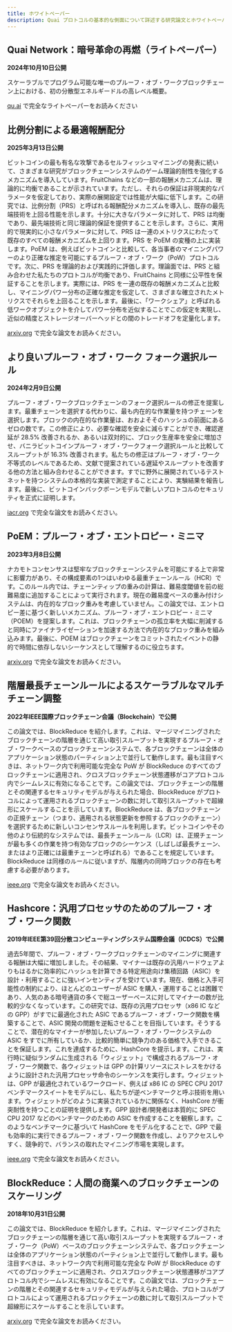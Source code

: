 ```yaml
---
title: ホワイトペーパー
description: Quai プロトコルの基本的な側面について詳述する研究論文とホワイトペーパー。
---
```


## Quai Network：暗号革命の再燃（ライトペーパー）

**2024年10月10日公開**

スケーラブルでプログラム可能な唯一のプルーフ・オブ・ワークブロックチェーン上における、初の分散型エネルギードルの高レベル概要。

[qu.ai](https://qu.ai/litepaper) で完全なライトペーパーをお読みください

## 比例分割による最適報酬配分

**2025年3月13日公開**

ビットコインの最も有名な攻撃であるセルフィッシュマイニングの発表に続いて、さまざまな研究がブロックチェーンシステムのゲーム理論的耐性を強化するメカニズムを導入しています。FruitChains などの一部の報酬メカニズムは、理論的に均衡であることが示されています。ただし、それらの保証は非現実的なパラメータを仮定しており、実際の展開設定では性能が大幅に低下します。この研究では、比例分割（PRS）と呼ばれる報酬配分メカニズムを導入し、既存の最先端技術を上回る性能を示します。十分に大きなパラメータに対して、PRS は均衡であり、最先端技術と同じ理論的保証を提供することを示します。さらに、実用的で現実的に小さなパラメータに対して、PRS は一連のメトリクスにわたって既存のすべての報酬メカニズムを上回ります。PRS を PoEM の変種の上に実装します。PoEM は、例えばビットコインと比較して、各当事者のマイニングパワーのより正確な推定を可能にするプルーフ・オブ・ワーク（PoW）プロトコルです。次に、PRS を理論的および実践的に評価します。理論面では、PRS と組み合わせた私たちのプロトコルが均衡であり、FruitChains と同様に公平性を保証することを示します。実際には、PRS を一連の既存の報酬メカニズムと比較し、マイニングパワー分布の正確な推定を仮定して、さまざまな確立されたメトリクスでそれらを上回ることを示します。最後に、「ワークシェア」と呼ばれる低ワークオブジェクトを介してパワー分布を近似することでこの仮定を実現し、近似の精度とストレージオーバーヘッドとの間のトレードオフを定量化します。

[arxiv.org](https://arxiv.org/abs/2503.10185) で完全な論文をお読みください。

## より良いプルーフ・オブ・ワーク フォーク選択ルール

**2024年2月9日公開**

プルーフ・オブ・ワークブロックチェーンのフォーク選択ルールの修正を提案します。最重チェーンを選択する代わりに、最も内在的な作業量を持つチェーンを選択します。ブロックの内在的な作業量は、おおよそそのハッシュの前面にあるゼロの数です。この修正により、必要な確認を安全に減らすことができ、確認遅延が 28.5% 改善されるか、あるいは双対的に、ブロック生産率を安全に増加させ、バニラビットコインプルーフ・オブ・ワークフォーク選択ルールと比較してスループットが 16.3% 改善されます。私たちの修正はプルーフ・オブ・ワーク不等式のレベルであるため、文献で提案されている遅延やスループットを改善する他の方法と組み合わせることができます。すでに野外に展開されているテストネットを持つシステムの本格的な実装で測定することにより、実験結果を報告します。最後に、ビットコインバックボーンモデルで新しいプロトコルのセキュリティを正式に証明します。

[iacr.org](https://eprint.iacr.org/2024/200) で完全な論文をお読みください。

## PoEM：プルーフ・オブ・エントロピー・ミニマ

**2023年3月8日公開**

ナカモトコンセンサスは堅牢なブロックチェーンシステムを可能にする上で非常に影響力があり、その構成要素の1つはいわゆる最重チェーンルール（HCR）です。このルール内では、チェーンティップの重みの計算は、難易度閾値を前の総難易度に追加することによって実行されます。現在の難易度ベースの重み付けシステムは、内在的なブロック重みを考慮していません。この論文では、エントロピー差に基づく新しいメカニズム、プルーフ・オブ・エントロピー・ミニマ（POEM）を提案します。これは、ブロックチェーンの孤立率を大幅に削減すると同時にファイナライゼーションを加速する方法で内在的なブロック重みを組み込みます。最後に、POEM はブロックチェーンをコミットされたイベントの静的で時間に依存しないシーケンスとして理解するのに役立ちます。

[arxiv.org](https://arxiv.org/abs/2303.04305) で完全な論文をお読みください。

## 階層最長チェーンルールによるスケーラブルなマルチチェーン調整

**2022年IEEE国際ブロックチェーン会議（Blockchain）で公開**

この論文では、BlockReduce を紹介します。これは、マージマイニングされたブロックチェーンの階層を通じて高い取引スループットを実現するプルーフ・オブ・ワークベースのブロックチェーンシステムで、各ブロックチェーンは全体のアプリケーション状態のパーティション上で並行して動作します。最も注目すべきは、ネットワーク内で利用可能な完全な PoW が BlockReduce のすべてのブロックチェーンに適用され、クロスブロックチェーン状態遷移がコアプロトコル内でシームレスに有効になることです。この論文では、ブロックチェーンの階層とその関連するセキュリティモデルが与えられた場合、BlockReduce がプロトコルによって運用されるブロックチェーンの数に対して取引スループットで超線形にスケールすることを示しています。BlockReduce は、各ブロックチェーンの正規チェーン（つまり、適用される状態更新を参照するブロックのチェーン）を選択するために新しいコンセンサスルールを利用します。ビットコインやその他のより伝統的なシステムでは、最長チェーンルール（LCR）は、正規チェーンが最も多くの作業を持つ有効なブロックのシーケンス（しばしば最長チェーン、またはより正確には最重チェーンと呼ばれる）であることを規定しています。BlockReduce は同様のルールに従いますが、階層内の同時ブロックの存在も考慮する必要があります。

[ieee.org](https://ieeexplore.ieee.org/document/9881846) で完全な論文をお読みください。

## Hashcore：汎用プロセッサのためのプルーフ・オブ・ワーク関数

**2019年IEEE第39回分散コンピューティングシステム国際会議（ICDCS）で公開**

過去5年間で、プルーフ・オブ・ワークブロックチェーンのマイニングに関連する報酬は大幅に増加しました。その結果、マイナーは既存の汎用ハードウェアよりもはるかに効率的にハッシュを計算できる特定用途向け集積回路（ASIC）を設計・利用することに強いインセンティブを受けています。現在、価格と入手可能性の制約により、ほとんどのユーザーが ASIC を購入・運用することは困難であり、人気のある暗号通貨の多くで総ユーザーベースに対してマイナーの数が比較的少なくなっています。この研究では、既存の汎用プロセッサ（x86 IC などの GPP）がすでに最適化された ASIC であるプルーフ・オブ・ワーク関数を構築することで、ASIC 開発の問題を逆転させることを目指しています。そうすることで、潜在的なマイナーが参加したいプルーフ・オブ・ワークシステムの ASIC をすでに所有しているか、比較的簡単に競争力のある価格で入手できることを保証します。これを達成するために、HashCore を提示します。これは、実行時に疑似ランダムに生成される「ウィジェット」で構成されるプルーフ・オブ・ワーク関数で、各ウィジェットは GPP の計算リソースにストレスをかけるように設計された汎用プロセッサ命令のシーケンスを実行します。ウィジェットは、GPP が最適化されているワークロード、例えば x86 IC の SPEC CPU 2017 ベンチマークスイートをモデルにし、私たちが逆ベンチマークと呼ぶ技術を用います。ウィジェットがどのように実装されているかに関係なく、HashCore が衝突耐性を持つことの証明を提供します。GPP 設計者/開発者は本質的に SPEC CPU 2017 などのベンチマークのための ASIC を作成することを観察します。このようなベンチマークに基づいて HashCore をモデル化することで、GPP で最も効率的に実行できるプルーフ・オブ・ワーク関数を作成し、よりアクセスしやすく、競争的で、バランスの取れたマイニング市場を実現します。

[ieee.org](https://ieeexplore.ieee.org/document/8884814) で完全な論文をお読みください。

## BlockReduce：人間の商業へのブロックチェーンのスケーリング

**2018年10月31日公開**

この論文では、BlockReduce を紹介します。これは、マージマイニングされたブロックチェーンの階層を通じて高い取引スループットを実現するプルーフ・オブ・ワーク（PoW）ベースのブロックチェーンシステムで、各ブロックチェーンは全体のアプリケーション状態のパーティション上で並行して動作します。最も注目すべきは、ネットワーク内で利用可能な完全な PoW が BlockReduce のすべてのブロックチェーンに適用され、クロスブロックチェーン状態遷移がコアプロトコル内でシームレスに有効になることです。この論文では、ブロックチェーンの階層とその関連するセキュリティモデルが与えられた場合、プロトコルがプロトコルによって運用されるブロックチェーンの数に対して取引スループットで超線形にスケールすることを示しています。

[arxiv.org](https://arxiv.org/abs/1811.00125) で完全な論文をお読みください。